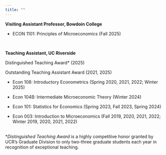```yaml
---
title: ""
---
```


**Visiting Assistant Professor, Bowdoin College**

- ECON 1101: Principles of Microeconomics (Fall 2025)

<br>

**Teaching Assistant, UC Riverside**

[Distinguished Teaching Award\*]{.highlight} (2025)

[Outstanding Teaching Assistant Award]{.highlight} (2021, 2025)

-   Econ 108: Introductory Econometrics <span class="small"> (Spring 2020, 2021, 2022; Winter 2025)</span>

-   Econ 104B: Intermediate Microeconomic Theory <span class="small"> (Winter 2024)</span>

-   Econ 101: Statistics for Economics <span class="small"> (Spring 2023, Fall 2023, Spring 2024)</span>

-   Econ 003: Introduction to Microeconomics <span class="small"> (Fall 2019, 2020, 2021, 2022; Winter 2019, 2020, 2021, 2022)</span>

\
<span class="small"> \**Distinguished Teaching Award* is a highly competitive honor granted by UCR’s Graduate Division to only two-three graduate students each year in recognition of exceptional teaching.</span>

